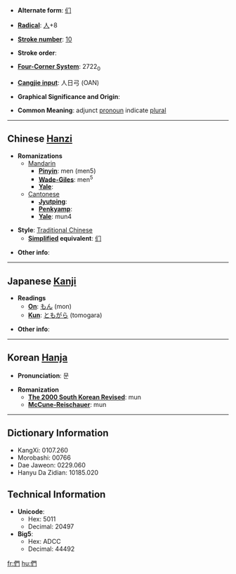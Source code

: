 * '''Alternate form''': [[们]]

* '''[[Wiktionary:Chinese radical index| Radical]]''': [[Wiktionary:Chinese radical index 人|人]]+8

* '''[[Wiktionary:Chinese total strokes index|Stroke number]]''': [[Wiktionary:Chinese total strokes index 10|10]]

* '''Stroke order''': 

* '''[[Wiktionary:Chinese four corner index|Four-Corner System]]''': 2722<sub>0</sub>

* '''[[Wiktionary:Chinese Cangjie index|Cangjie input]]''': 人日弓 (OAN)

* '''Graphical Significance and Origin''': 

* '''Common Meaning''': adjunct [[pronoun]] indicate [[plural]]

----

== Chinese [[Hanzi]] ==

* '''Romanizations'''
** [[Mandarin]]
*** '''[[Pinyin]]''': men (men5)
*** '''[[Wade-Giles]]''': men<sup>5</sup>
*** '''[[Yale]]''': 
**[[Cantonese]]
***'''[[Jyutping]]''':
***'''[[Penkyamp]]''': 
***'''[[Yale]]''': mun4

* '''Style''': [[Traditional Chinese]] 
** '''[[Simplified Chinese|Simplified]] equivalent''': [[们]]

* '''Other info''': 

----

== Japanese [[Kanji]] ==

* '''Readings'''
** '''[[On]]''': [[もん]] (mon)
** '''[[Kun]]''': [[ともがら]] (tomogara)

* '''Other info''':  

----

== Korean [[Hanja]] ==

* '''Pronunciation''': 문

* '''Romanization'''
** '''[[The 2000 South Korean Revised Romanization|The 2000 South Korean Revised]]''': mun
** '''[[McCune-Reischauer]]''': mun

----

== Dictionary Information ==

* KangXi: 0107.260
* Morobashi: 00766
* Dae Jaweon: 0229.060
* Hanyu Da Zidian: 10185.020

== Technical Information ==

* '''Unicode''':
** Hex: 5011
** Decimal: 20497
* '''Big5''':
** Hex: ADCC
** Decimal: 44492

[[fr:們]]
[[hu:們]]